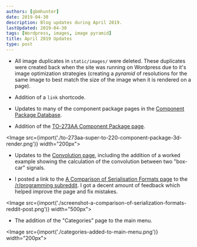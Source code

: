 ```yaml
---
authors: [gbmhunter]
date: 2019-04-30
description: Blog updates during April 2019.
lastUpdated: 2019-04-30
tags: [Wordpress, images, image pyramid]
title: April 2019 Updates
type: post
---
```


* All image duplicates in `static/images/` were deleted. These duplicates were created back when the site was running on Wordpress due to it's image optimization strategies (creating a _pyramid_ of resolutions for the same image to best match the size of the image when it is rendered on a page).

* Addition of a `link` shortcode.

* Updates to many of the component package pages in the [Component Package Database](/pcb-design/component-packages).

* Addition of the [TO-273AA Component Package page](/pcb-design/component-packages/to-273aa-component-package).


<Image src={import('./to-273aa-super-to-220-component-package-3d-render.png')} width="200px"></Image>

* Updates to the [Convolution page](/programming/signal-processing/convolution), including the addition of a worked example showing the calculation of the convolution between two "box-car" signals.

* I posted a link to the [A Comparison of Serialisation Formats page](/programming/serialization-formats/a-comparison-of-serialization-formats) to the [/r/programming subreddit](https://www.reddit.com/r/linux/comments/bhq9c5/how_to_use_socketcan_with_the_commandline_in_linux/). I got a decent amount of feedback which helped improve the page and fix mistakes.


<Image src={import('./screenshot-a-comparison-of-serialization-formats-reddit-post.png')} width="500px"></Image>

* The addition of the "Categories" page to the main menu.


<Image src={import('./categories-added-to-main-menu.png')} width="200px"></Image>
